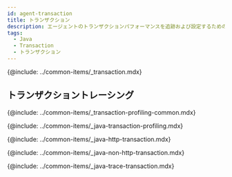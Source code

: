 ```yaml
---
id: agent-transaction
title: トランザクション
description: エージェントのトランザクションパフォーマンスを追跡および設定するためのオプションを提供します。
tags:
  - Java
  - Transaction
  - トランザクション
---
```


{@include: ../common-items/_transaction.mdx}

## トランザクショントレーシング

{@include: ../common-items/_transaction-profiling-common.mdx}

{@include: ../common-items/_java-transaction-profiling.mdx}

{@include: ../common-items/_java-http-transaction.mdx}

{@include: ../common-items/_java-non-http-transaction.mdx}

{@include: ../common-items/_java-trace-transaction.mdx}
